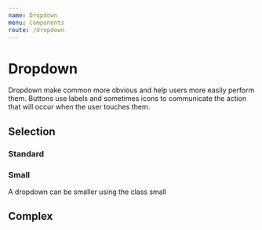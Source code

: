 ```yaml
---
name: Dropdown
menu: Components
route: /dropdown
---
```




# Dropdown

Dropdown make common more obvious and help users more easily perform them. Buttons use labels and sometimes icons to communicate the action that will occur when the user touches them.

## Selection

### Standard

<Playground>
    <Dropdown
        placeholder="Gender"
        fluid
        selection
        options={[
            {
                key: "Male",
                text: "Male",
                value: "Male"
            },
            {
                key: "Female",
                text: "Female",
                value: "Female"
            }
        ]}
    />
</Playground>

### Small

A dropdown can be smaller using the class small

<Playground>
    <Dropdown
        placeholder="Gender"
        fluid
        selection
        className="small"
        options={[
            {
                key: "Male",
                text: "Male",
                value: "Male"
            },
            {
                key: "Female",
                text: "Female",
                value: "Female"
            }
        ]}
    />
</Playground>

## Complex

<Playground>
    <Dropdown
        placeholder="Select Friend"
        fluid
        selection
        options={[
            {
                key: "Jenny Hess",
                text: "Jenny Hess",
                value: "Jenny Hess",
                image: {
                    avatar: true,
                    src: "https://randomuser.me/api/portraits/women/4.jpg",
                    size: "mini"
                }
            },
            {
                key: "Elliot Fu",
                text: "Elliot Fu",
                value: "Elliot Fu",
                image: {
                    avatar: true,
                    src: "https://randomuser.me/api/portraits/women/12.jpg",
                    size: "mini"
                }
            },
            {
                key: "Stevie Feliciano",
                text: "Stevie Feliciano",
                value: "Stevie Feliciano",
                image: {
                    avatar: true,
                    src: "https://randomuser.me/api/portraits/men/14.jpg",
                    size: "mini"
                }
            },
            {
                key: "Christian",
                text: "Christian",
                value: "Christian",
                image: {
                    avatar: true,
                    src: "https://randomuser.me/api/portraits/men/12.jpg",
                    size: "mini"
                }
            },
            {
                key: "Matt",
                text: "Matt",
                value: "Matt",
                image: {
                    avatar: true,
                    src: "https://randomuser.me/api/portraits/men/44.jpg",
                    size: "mini"
                }
            },
            {
                key: "Justen Kitsune",
                text: "Justen Kitsune",
                value: "Justen Kitsune",
                image: {
                    avatar: true,
                    src: "https://randomuser.me/api/portraits/women/14.jpg",
                    size: "mini"
                }
            }
        ]}
    />
</Playground>
